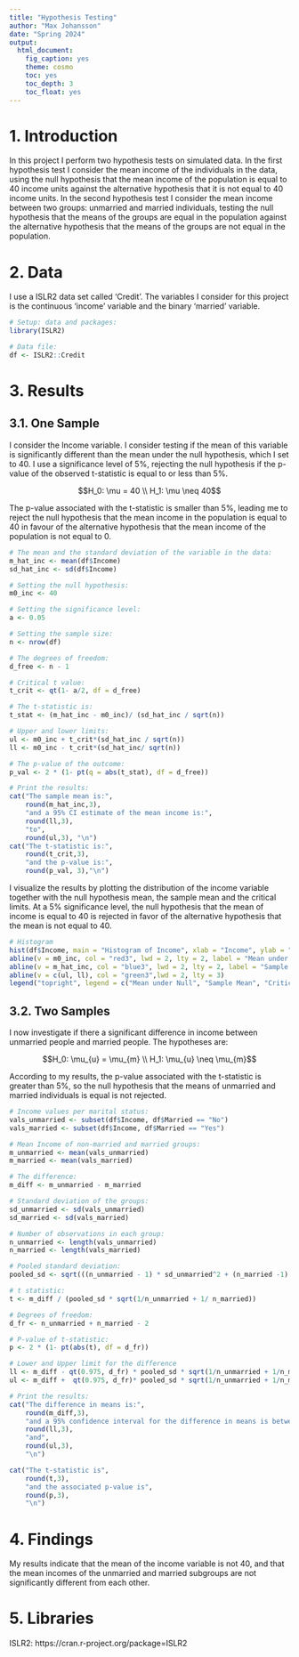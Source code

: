```yaml
---
title: "Hypothesis Testing"
author: "Max Johansson"
date: "Spring 2024"
output: 
  html_document:
    fig_caption: yes
    theme: cosmo
    toc: yes
    toc_depth: 3
    toc_float: yes
---
```


# 1. Introduction 
In this project I perform two hypothesis tests on simulated data. In the first hypothesis test I consider the mean income of the individuals in the data, using the null hypothesis that the mean income of the population is equal to 40 income units against the alternative hypothesis that it is not equal to 40 income units. In the second hypothesis test I consider the mean income between two groups: unmarried and married individuals, testing the null hypothesis that the means of the groups are equal in the population against the alternative hypothesis that the means of the groups are not equal in the population.

# 2. Data 
I use a ISLR2 data set called 'Credit'. The variables I consider for this project is the continuous 'income' variable and the binary 'married' variable. 
```r
# Setup: data and packages: 
library(ISLR2)

# Data file:
df <- ISLR2::Credit
```

# 3. Results 

## 3.1. One Sample 
I consider the Income variable. I consider testing if the mean of this variable is significantly different than the mean under the null hypothesis, which I set to 40. I use a significance level of 5%, rejecting the null hypothesis if the p-value of the observed t-statistic is equal to or less than 5%. 

$$H_0: \mu = 40 \\ H_1: \mu \neq 40$$

The p-value associated with the t-statistic is smaller than 5%, leading me to reject the null hypothesis that the mean income in the population is equal to 40 in favour of the alternative hypothesis that the mean income of the population is not equal to 0. 

```r

# The mean and the standard deviation of the variable in the data: 
m_hat_inc <- mean(df$Income)
sd_hat_inc <- sd(df$Income)

# Setting the null hypothesis: 
m0_inc <- 40

# Setting the significance level: 
a <- 0.05

# Setting the sample size: 
n <- nrow(df)

# The degrees of freedom: 
d_free <- n - 1 

# Critical t value: 
t_crit <- qt(1- a/2, df = d_free)

# The t-statistic is:
t_stat <- (m_hat_inc - m0_inc)/ (sd_hat_inc / sqrt(n))

# Upper and lower limits:
ul <- m0_inc + t_crit*(sd_hat_inc / sqrt(n))
ll <- m0_inc - t_crit*(sd_hat_inc/ sqrt(n))

# The p-value of the outcome:
p_val <- 2 * (1- pt(q = abs(t_stat), df = d_free))

# Print the results:
cat("The sample mean is:", 
    round(m_hat_inc,3), 
    "and a 95% CI estimate of the mean income is:", 
    round(ll,3),
    "to",
    round(ul,3), "\n")
cat("The t-statistic is:", 
    round(t_crit,3), 
    "and the p-value is:", 
    round(p_val, 3),"\n")

```

I visualize the results by plotting the distribution of the income variable together with the null hypothesis mean, the sample mean and the critical limits. At a 5% significance level, the null hypothesis that the mean of income is equal to 40 is rejected in favor of the alternative hypothesis that the mean is not equal to 40. 

```r
# Histogram
hist(df$Income, main = "Histogram of Income", xlab = "Income", ylab = "Frequency", col = "black")
abline(v = m0_inc, col = "red3", lwd = 2, lty = 2, label = "Mean under Null Hypothesis")
abline(v = m_hat_inc, col = "blue3", lwd = 2, lty = 2, label = "Sample Mean")
abline(v = c(ul, ll), col = "green3",lwd = 2, lty = 3)
legend("topright", legend = c("Mean under Null", "Sample Mean", "Critical Limit"), col = c("red3","blue3", "green3"), lwd = 2, lty = 3)

```


## 3.2. Two Samples
I now investigate if there a significant difference in income between unmarried people and married people. The hypotheses are: 

$$H_0: \mu_{u} = \mu_{m}  \\ H_1: \mu_{u} \neq \mu_{m}$$

According to my results, the p-value associated with the t-statistic is greater than 5%, so the null hypothesis that the means of unmarried and married individuals is equal is not rejected.

```r

# Income values per marital status:
vals_unmarried <- subset(df$Income, df$Married == "No")
vals_married <- subset(df$Income, df$Married == "Yes")

# Mean Income of non-married and married groups:
m_unmarried <- mean(vals_unmarried)
m_married <- mean(vals_married)

# The difference:
m_diff <- m_unmarried - m_married

# Standard deviation of the groups:
sd_unmarried <- sd(vals_unmarried)
sd_married <- sd(vals_married)

# Number of observations in each group: 
n_unmarried <- length(vals_unmarried)
n_married <- length(vals_married)

# Pooled standard deviation:
pooled_sd <- sqrt(((n_unmarried - 1) * sd_unmarried^2 + (n_married -1) * sd_unmarried^2) / (n_unmarried + n_married - 2))

# t statistic:
t <- m_diff / (pooled_sd * sqrt(1/n_unmarried + 1/ n_married))

# Degrees of freedom: 
d_fr <- n_unmarried + n_married - 2 

# P-value of t-statistic:
p <- 2 * (1- pt(abs(t), df = d_fr))

# Lower and Upper limit for the difference
ll <- m_diff - qt(0.975, d_fr) * pooled_sd * sqrt(1/n_unmarried + 1/n_married)
ul <- m_diff +  qt(0.975, d_fr)* pooled_sd * sqrt(1/n_unmarried + 1/n_married)

# Print the results:
cat("The difference in means is:",
    round(m_diff,3),
    "and a 95% confidence interval for the difference in means is between:", 
    round(ll,3), 
    "and", 
    round(ul,3), 
    "\n")

cat("The t-statistic is", 
    round(t,3), 
    "and the associated p-value is", 
    round(p,3), 
    "\n")

```

# 4. Findings 
My results indicate that the mean of the income variable is not 40, and that the mean incomes of the unmarried and married subgroups are not significantly different from each other. 

# 5. Libraries 
ISLR2: https://cran.r-project.org/package=ISLR2